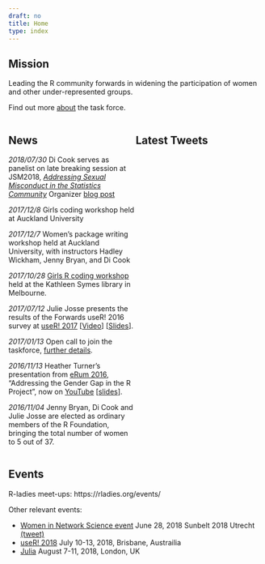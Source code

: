 ```yaml
---
draft: no
title: Home
type: index
---
```


<meta name="twitter:dnt" content="on">

## Mission

Leading the R community forwards in widening the participation of women and other under-represented groups.

Find out more [about](about) the task force.

<div style = "display: flex; align-items: flexstart;">
<div style = "width:50%">

## News
*2018/07/30* Di Cook serves as panelist on late breaking session at JSM2018, [*Addressing Sexual Misconduct in the Statistics Community*](http://ww2.amstat.org/meetings/jsm/2018/onlineprogram/AbstractDetails.cfm?abstractid=329833) Organizer [blog post](http://statisticalrecipes.blogspot.com/2018/06/addressing-sexual-misconduct-in.html) 

*2017/12/8* Girls coding workshop held at Auckland University

*2017/12/7* Women's package writing workshop held at Auckland University, with instructors Hadley Wickham, Jenny Bryan, and Di Cook

*2017/10/28* [Girls R coding workshop](http://forwards.github.io/blog/2017/11/20/girls-coding-workshop-melbourne/) held at the Kathleen Symes library in Melbourne.

*2017/07/12* Julie Josse presents the results of the Forwards useR! 2016 survey at [useR! 2017](https://user2017.brussels/) [[Video](https://channel9.msdn.com/events/useR-international-R-User-conferences/useR-International-R-User-2017-Conference/Diversity-of-the-R-Community?term=useR!%20diversity)] [[Slides](http://schd.ws/hosted_files/user2017/7d/useR%212017.pdf)].

*2017/01/13* Open call to join the taskforce, [further details](/blog/2017/01/13/call-to-join-forwards/).

*2016/11/13* Heather Turner's presentation from [eRum 2016](http://erum.ue.poznan.pl/), "Addressing the Gender Gap in the R Project", now on [YouTube](https://www.youtube.com/watch?v=fp6JY7cirww&list=PLCsJUtCRSFbejqCqAURNVOFFpoDCMeuO5) [[slides](http://rpubs.com/hturner/eRum2016)].

*2016/11/04* Jenny Bryan, Di Cook and Julie Josse are elected as ordinary members of the R Foundation, bringing the total number of women to 5 out of 37.


</div>
<!--https://dev.twitter.com/web/embedded-timelines/parameters -->
<!-- data-tweet-limit="3" -->
<div style = "width:50%">
## Latest Tweets
<a class="twitter-timeline" data-height = "500" data-theme="light" data-chrome="noheader" href="https://twitter.com/R_Forwards" data-dnt="true"></a> <script async defer src="https://platform.twitter.com/widgets.js" charset="utf-8"></script>
</div>
</div>

## Events

R-ladies meet-ups: https://rladies.org/events/

Other relevant events:

 - [Women in Network Science event](https://www.eiseverywhere.com/ehome/288996/703272/) June 28, 2018 Sunbelt 2018 Utrecht [(tweet)](https://twitter.com/IsabellaGollini/status/999264048888807424)
 - [useR! 2018](https://user2018.r-project.org/) July 10-13, 2018, Brisbane, Austrailia
 - [Julia](http://juliacon.org/2018/) August 7-11, 2018, London, UK

 
